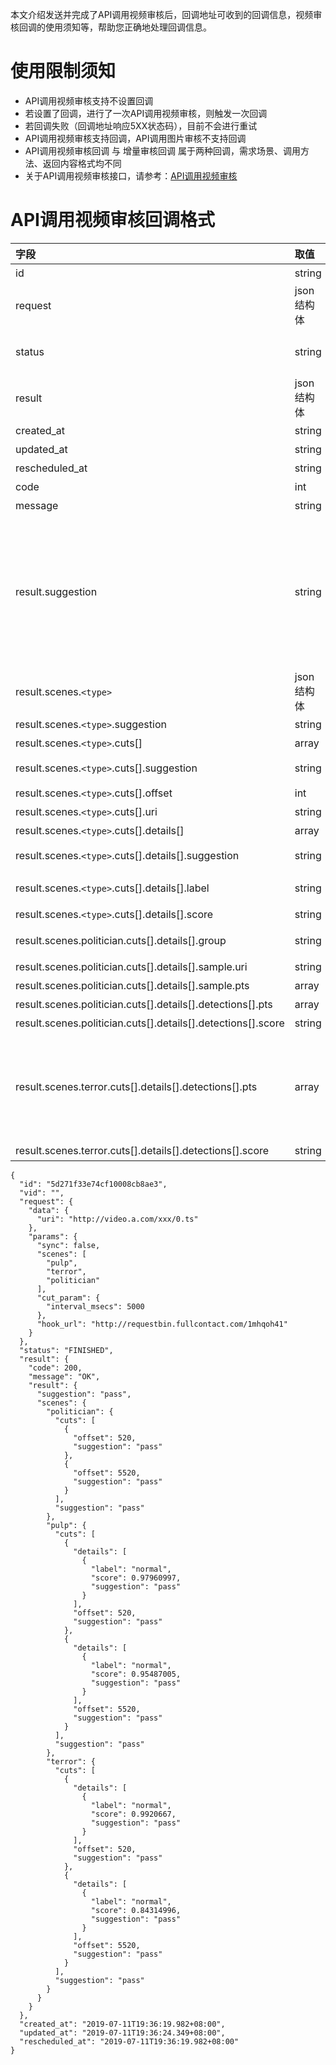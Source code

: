 本文介绍发送并完成了API调用视频审核后，回调地址可收到的回调信息，视频审核回调的使用须知等，帮助您正确地处理回调信息。

# 使用限制须知

* API调用视频审核支持不设置回调
* 若设置了回调，进行了一次API调用视频审核，则触发一次回调
* 若回调失败（回调地址响应5XX状态码），目前不会进行重试
* API调用视频审核支持回调，API调用图片审核不支持回调
* API调用视频审核回调 与 增量审核回调 属于两种回调，需求场景、调用方法、返回内容格式均不同
* 关于API调用视频审核接口，请参考：[API调用视频审核](/censor/api/5620/video-censor)

# API调用视频审核回调格式

|字段|取值|说明|
| :------------- | :--- | :--- |
|id|string|服务器返回的，唯一标识该视频任务的ID。|
|request|json结构体|视频审核请求中的body。|
|status|string|任务状态，`WAITING/DOING/RESCHEDULED/FAILED/FINISHED`,`RESCHEDULED`是指等待重试中。|
|result|json结构体|视频内容审核的返回结果，详情请查看`*表.视频内容审核的返回结果*`。|
|created_at|string| 任务创建时间，如：2019-01-02T15:03:04。 |
|updated_at|string| 任务更新时间，如：2019-01-02T15:03:04。 |
|rescheduled_at|string| 任务重试时间，如：2019-01-02T16:03:04。 |
|code|int|处理状态：200 调用成功|
|message|string|与code对应的状态描述信息|
|result.suggestion|string|视频的审核结果管控建议说明<br>根据内容审核中各种审核类型的返回结果，系统会将审核结果转换成对应的管控建议，取值包括：[“block”,”review”,”pass”]。<br>suggestion=block：表示系统确认审核内容违规，建议您将其删除。<br>suggestion=review：表示系统无法确认审核内容是否违规，建议您进行人工复核。<br>suggestion=pass：表示系统确认审核内容正常，建议您忽略该文件。 |
|result.scenes.`<type>`|json结构体|审核类型,目前支持"pulp", "terror", "politician"|
|result.scenes.`<type>`.suggestion|string|该审核类型的结果管控建议，参见result.suggestion|
|result.scenes.`<type>`.cuts[]|array|该审核类型的截帧审核结果数组|
|result.scenes.`<type>`.cuts[].suggestion|string|该审核类型的截帧审核结果管控建议，参见result.suggestion|
|result.scenes.`<type>`.cuts[].offset|int|该审核类型的截帧的时间位置|
|result.scenes.`<type>`.cuts[].uri|string|该审核类型的截帧uri|
|result.scenes.`<type>`.cuts[].details[]|array|该审核类型的截帧审核详细信息数组|
|result.scenes.`<type>`.cuts[].details[].suggestion|string|该审核类型的截帧审核结果详细的结果管控建议，参见result.suggestion|
|result.scenes.`<type>`.cuts[].details[].label|string|该审核类型的截帧审核结果标签，具体请参见[图片内容审核](https://developer.qiniu.com/censor/api/5588/image-censor)的label/group|
|result.scenes.`<type>`.cuts[].details[].score|string|该审核类型的截帧审核结果置信度|
|result.scenes.politician.cuts[].details[].group|string|该审核类型的截帧审核结果分组，具体请参见[图片内容审核](https://developer.qiniu.com/censor/api/5588/image-censor)的label/group|
|result.scenes.politician.cuts[].details[].sample.uri|string|该敏感人物的参考图链接|
|result.scenes.politician.cuts[].details[].sample.pts|array|参考图中敏感人物的人脸方框坐标|
|result.scenes.politician.cuts[].details[].detections[].pts|array|截帧中检测到的敏感人物人方框坐标|
|result.scenes.politician.cuts[].details[].detections[].score|string|截帧中检测到的人脸匹配为敏感人物的置信度|
|result.scenes.terror.cuts[].details[].detections[].pts|array|当截帧审核结果label为以下五种时，该字段用于返回检测到的物体方框坐标：<br>“illegal_flag：违规旗帜类”<br>”guns：枪”<br>”knives：刀”<br>”anime_knives：二次元刀”<br>“anime_guns：二次元枪”|
|result.scenes.terror.cuts[].details[].detections[].score|string|截帧中检测到的物体置信度|

```
{
  "id": "5d271f33e74cf10008cb8ae3",
  "vid": "",
  "request": {
    "data": {
      "uri": "http://video.a.com/xxx/0.ts"
    },
    "params": {
      "sync": false,
      "scenes": [
        "pulp",
        "terror",
        "politician"
      ],
      "cut_param": {
        "interval_msecs": 5000
      },
      "hook_url": "http://requestbin.fullcontact.com/1mhqoh41"
    }
  },
  "status": "FINISHED",
  "result": {
    "code": 200,
    "message": "OK",
    "result": {
      "suggestion": "pass",
      "scenes": {
        "politician": {
          "cuts": [
            {
              "offset": 520,
              "suggestion": "pass"
            },
            {
              "offset": 5520,
              "suggestion": "pass"
            }
          ],
          "suggestion": "pass"
        },
        "pulp": {
          "cuts": [
            {
              "details": [
                {
                  "label": "normal",
                  "score": 0.97960997,
                  "suggestion": "pass"
                }
              ],
              "offset": 520,
              "suggestion": "pass"
            },
            {
              "details": [
                {
                  "label": "normal",
                  "score": 0.95487005,
                  "suggestion": "pass"
                }
              ],
              "offset": 5520,
              "suggestion": "pass"
            }
          ],
          "suggestion": "pass"
        },
        "terror": {
          "cuts": [
            {
              "details": [
                {
                  "label": "normal",
                  "score": 0.9920667,
                  "suggestion": "pass"
                }
              ],
              "offset": 520,
              "suggestion": "pass"
            },
            {
              "details": [
                {
                  "label": "normal",
                  "score": 0.84314996,
                  "suggestion": "pass"
                }
              ],
              "offset": 5520,
              "suggestion": "pass"
            }
          ],
          "suggestion": "pass"
        }
      }
    }
  },
  "created_at": "2019-07-11T19:36:19.982+08:00",
  "updated_at": "2019-07-11T19:36:24.349+08:00",
  "rescheduled_at": "2019-07-11T19:36:19.982+08:00"
}
```
